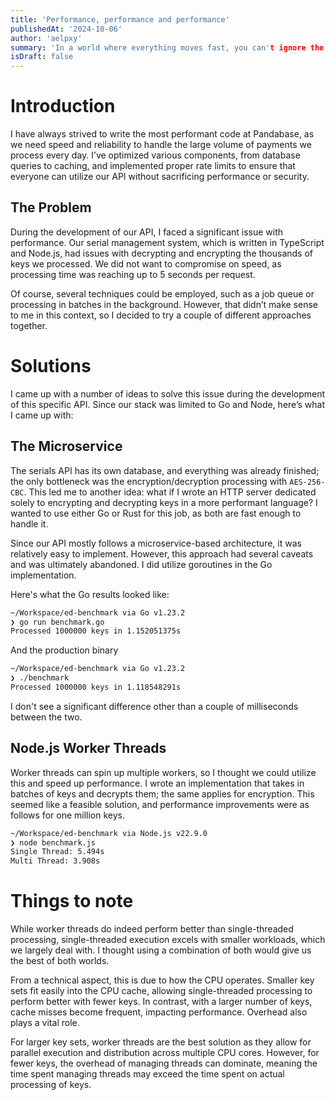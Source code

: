 ```yaml
---
title: 'Performance, performance and performance'
publishedAt: '2024-10-06'
author: 'aelpxy'
summary: 'In a world where everything moves fast, you can't ignore the significance of performance.'
isDraft: false
---
```


# Introduction

I have always strived to write the most performant code at Pandabase, as we need
speed and reliability to handle the large volume of payments we process every
day. I’ve optimized various components, from database queries to caching, and
implemented proper rate limits to ensure that everyone can utilize our API
without sacrificing performance or security.

## The Problem

During the development of our API, I faced a significant issue with performance.
Our serial management system, which is written in TypeScript and Node.js, had
issues with decrypting and encrypting the thousands of keys we processed. We did
not want to compromise on speed, as processing time was reaching up to 5 seconds
per request.

Of course, several techniques could be employed, such as a job queue or
processing in batches in the background. However, that didn’t make sense to me
in this context, so I decided to try a couple of different approaches together.

# Solutions

I came up with a number of ideas to solve this issue during the development of
this specific API. Since our stack was limited to Go and Node, here’s what I
came up with:

## The Microservice

The serials API has its own database, and everything was already finished; the
only bottleneck was the encryption/decryption processing with `AES-256-CBC`.
This led me to another idea: what if I wrote an HTTP server dedicated solely to
encrypting and decrypting keys in a more performant language? I wanted to use
either Go or Rust for this job, as both are fast enough to handle it.

Since our API mostly follows a microservice-based architecture, it was
relatively easy to implement. However, this approach had several caveats and was
ultimately abandoned. I did utilize goroutines in the Go implementation.

Here's what the Go results looked like:

```sh
~/Workspace/ed-benchmark via Go v1.23.2
❯ go run benchmark.go
Processed 1000000 keys in 1.152051375s
```

And the production binary

```sh
~/Workspace/ed-benchmark via Go v1.23.2
❯ ./benchmark
Processed 1000000 keys in 1.118548291s
```

I don't see a significant difference other than a couple of milliseconds between
the two.

## Node.js Worker Threads

Worker threads can spin up multiple workers, so I thought we could utilize this
and speed up performance. I wrote an implementation that takes in batches of
keys and decrypts them; the same applies for encryption. This seemed like a
feasible solution, and performance improvements were as follows for one million
keys.

```sh
~/Workspace/ed-benchmark via Node.js v22.9.0
❯ node benchmark.js
Single Thread: 5.494s
Multi Thread: 3.908s
```

# Things to note

While worker threads do indeed perform better than single-threaded processing,
single-threaded execution excels with smaller workloads, which we largely deal
with. I thought using a combination of both would give us the best of both
worlds.

From a technical aspect, this is due to how the CPU operates. Smaller key sets
fit easily into the CPU cache, allowing single-threaded processing to perform
better with fewer keys. In contrast, with a larger number of keys, cache misses
become frequent, impacting performance. Overhead also plays a vital role.

For larger key sets, worker threads are the best solution as they allow for
parallel execution and distribution across multiple CPU cores. However, for
fewer keys, the overhead of managing threads can dominate, meaning the time
spent managing threads may exceed the time spent on actual processing of keys.
